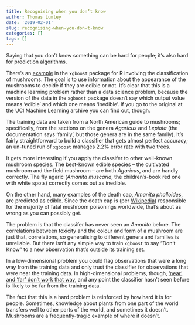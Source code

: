 ```yaml
---
title: Recognising when you don’t know
author: Thomas Lumley
date: '2019-02-01'
slug: recognising-when-you-don-t-know
categories: []
tags: []
---
```


Saying that you don't know something can be hard for people; it's also hard for prediction algorithms.

There's an [example](https://rdrr.io/cran/xgboost/man/agaricus.train.html) in the `xgboost` package for R involving the classification of mushrooms.  The goal is to use information about the appearance of the mushrooms to decide if they are edible or not. It's clear that this is a machine learning problem rather than a data science problem, because the version of the data in the `xgboost` package doesn't say which output value means 'edible' and which one means 'inedible'.  If you go to the original at the UCI Machine Learning archive you can find out, though. 

The training data are taken from a North American guide to mushrooms; specifically, from the sections on the genera *Agaricus* and *Lepiota* (the documentation says 'family', but those genera are in the same family). It's fairly straightforward to build a classifier that gets almost perfect accuracy; an un-tuned run of `xgboost` manages 2.2% error rate with two trees. 

It gets more interesting if you apply the classifer to other well-known mushroom species. The best-known edible species -- the cultivated mushroom and the field mushroom -- are both *Agaricus*, and are handly correctly.  The fly agaric (*Amanita muscaria*, the children's-book red one with white spots) correctly comes out as inedible.  

On the other hand, many examples of the death cap, *Amanita phalloides*,  are predicted as edible. Since the death cap is (per [Wikipedia](https://en.wikipedia.org/wiki/Amanita_phalloides#Toxicity)) responsible for the majority of fatal mushroom poisonings worldwide, that's about as wrong as you can possibly get. 

The problem is that the classifer has never seen an *Amanita* before. The correlations between toxicity and the colour and form of a mushroom are just that, correlations, so generalising to different genera and families is unreliable. But there isn't any simple way to train `xgboost` to say "Don't Know" to a new observation that's outside its training set. 

In a low-dimensional problem you could flag observations that were a long way from the training data and only trust the classifier for observations that were near the training data. In high-dimensional problems, though, ['near' and 'far' don't work that way](/2015/09/14/high-dimensional-space-is-big./), and any point the classifier hasn't seen before is likely to be far from the training data. 

The fact that this is a hard problem is reinforced by how hard it is for people.  Sometimes, knowledge about plants from one part of the world transfers well to other parts of the world, and sometimes it doesn't.  Mushrooms are a frequently-tragic example of where it doesn't.
